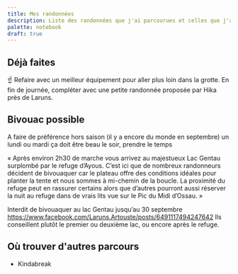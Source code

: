 ```yaml
---
title: Mes randonnées
description: Liste des randonnées que j'ai parcourues et celles que j'ai dans mon collimateur.
palette: notebook
draft: true
---
```


## Déjà faites

<BlogRef slug="randonnees/7-villages-vallee-d-aspe" card />

<BlogRef slug="2023/grottes-des-eaux-chaudes-laruns" card />

☝️ Refaire avec un meilleur équipement pour aller plus loin dans la grotte. En fin de journée, compléter avec une petite randonnée proposée par Hika près de Laruns.

## Bivouac possible

<OpenGraph url="https://kindabreak.com/randonnees-lacs-ayous/" big />

A faire de préférence hors saison (il y a encore du monde en septembre) un lundi ou mardi ça doit être beau le soir, prendre le temps

« Après environ 2h30 de marche vous arrivez au majestueux Lac Gentau surplombé par le refuge d’Ayous. C’est ici que de nombreux randonneurs décident de bivouaquer car le plateau offre des conditions idéales pour planter la tente et nous sommes à mi-chemin de la boucle. La proximité du refuge peut en rassurer certains alors que d’autres pourront aussi réserver la nuit au refuge dans de vrais lits vue sur le Pic du Midi d’Ossau. »

Interdit de bivouaquer au lac Gentau jusqu’au 30 septembre https://www.facebook.com/Laruns.Artouste/posts/6491117494247642 Ils conseillent plutôt le premier ou deuxième lac, ou encore après le refuge.

## Où trouver d'autres parcours

- Kindabreak

<BlogRef slug="2023/prevoir-une-randonnee-pour-les-nuls" card />
